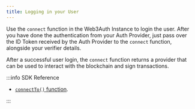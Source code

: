```yaml
---
title: Logging in your User
---
```


Use the `connect` function in the Web3Auth Instance to login the user. After you have done the
authentication from your Auth Provider, just pass over the ID Token received by the Auth Provider to
the `connect` function, alongside your verifier details.

After a successful user login, the `connect` function returns a provider that can be used to
interact with the blockchain and sign transactions.

:::info SDK Reference

- [`connectTo()` function](/sdk/sfa/sfa-js/usage#logging-in-your-user).

:::
